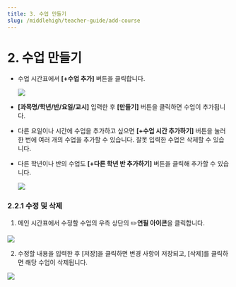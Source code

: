 ```yaml
---
title: 3. 수업 만들기
slug: /middlehigh/teacher-guide/add-course
---
```



# 2. 수업 만들기

- 수업 시간표에서 **[+수업 추가]** 버튼을 클릭합니다.

  <Image src="/img/kr/middlehigh/teacher/02-01.jpg" size="lg" />

- **[과목명/학년/반/요일/교시]** 입력한 후 **[만들기]** 버튼을 클릭하면 수업이 추가됩니다.
- 다른 요일이나 시간에 수업을 추가하고 싶으면 **[+수업 시간 추가하기]** 버튼을 눌러 한 번에 여러 개의 수업을 추가할 수 있습니다. 잘못 입력한 수업은 삭제할 수 있습니다.
- 다른 학년이나 반의 수업도 **[+다른 학년 반 추가하기]** 버튼을 클릭해 추가할 수 있습니다.

  <Image src="/img/kr/middlehigh/teacher/02-01.jpg" size="lg" />

### 2.2.1 수정 및 삭제

1. 메인 시간표에서 수정할 수업의 우측 상단의 ✏️**연필 아이콘**을 클릭합니다.

<Image src="/img/kr/middlehigh/teacher/02-03.jpg" size="lg" />

2. 수정할 내용을 입력한 후 [저장]을 클릭하면 변경 사항이 저장되고, [삭제]를 클릭하면 해당 수업이 삭제됩니다.

<Image src="/img/kr/middlehigh/teacher/02-04.jpg" size="lg" />
